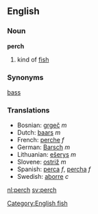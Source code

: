 ==English==
===Noun===
'''perch'''

# kind of [[fish]]

===Synonyms===
[[bass]]
===Translations===
*Bosnian: [[grgeč]] ''m''
*Dutch: [[baars]] ''m''
*French: [[perche]] ''f''
*German: [[Barsch]] ''m''
*Lithuanian: [[ešerys]] ''m''
*Slovene: [[ostriž]] ''m''
*Spanish: [[perca]] ''f'', [[percha]] ''f''
*Swedish: [[aborre]] ''c''

[[Category:English fish]]

[[nl:perch]]
[[sv:perch]]